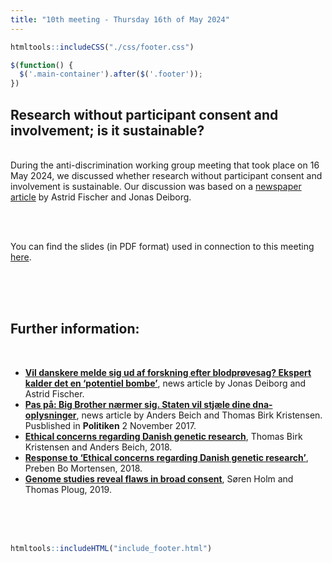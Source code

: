 ```yaml
---
title: "10th meeting - Thursday 16th of May 2024"
---
```


```r
htmltools::includeCSS("./css/footer.css")
```

```js
$(function() {
  $('.main-container').after($('.footer'));
})
```

<!--
 <a href="" target="_blank" rel="noopener noreferrer" title=""></a>
-->
## Research without participant consent and involvement; is it sustainable?
<br>
During the anti-discrimination working group meeting that took place on 16 May 2024, we discussed whether research without participant consent and involvement is sustainable.
Our discussion was based on a <a href=https://www.dr.dk/nyheder/indland/vil-danskere-melde-sig-ud-af-forskning-efter-blodproevesag-ekspert-kalder-det-en" target="_blank" rel="noopener noreferrer" title="SSI and their blood samples">newspaper article</a> by Astrid Fischer and Jonas Deiborg. 
<br>
 
<br><br>

You can find the slides (in PDF format) used in connection to this meeting <a href="Slides/ADWG_meeting10_patient_involvement_and_consent.pdf" target="_blank" rel="noopener noreferrer" title="ADWG meeting - Patient involvement and consent">here</a>.

<br><br><br>

## Further information:
<br>

* <a href=https://www.dr.dk/nyheder/indland/vil-danskere-melde-sig-ud-af-forskning-efter-blodproevesag-ekspert-kalder-det-en" target="_blank" rel="noopener noreferrer" title="SSI and their blood samples">__Vil danskere melde sig ud af forskning efter blodprøvesag? Ekspert kalder det en 'potentiel bombe'__</a>, news article by Jonas Deiborg and Astrid Fischer.
* <a href=https://politiken.dk/debat/kroniken/art6186127/Big-Brother-n%C3%A6rmer-sig.-Staten-vil-stj%C3%A6le-dine-dna-oplysninger" target="_blank" rel="noopener noreferrer" title="Big Brother nærmer sig">__Pas på: Big Brother nærmer sig. Staten vil stjæle dine dna-oplysninger__</a>, news article by Anders Beich and Thomas Birk Kristensen. Pusblished in __Politiken__ 2 November 2017.
* <a href=https://doi.org/10.1038/s41380-018-0257-4" target="_blank" rel="noopener noreferrer" title="Ethical concerns regarding Danish genetic research">__Ethical concerns regarding Danish genetic research__</a>, Thomas Birk Kristensen and Anders Beich, 2018.
* <a href=https://doi.org/10.1038/s41380-018-0296-x" target="_blank" rel="noopener noreferrer" title="Response to 'Ethical concerns regarding Danish genetic research'">__Response to 'Ethical concerns regarding Danish genetic research'__</a>, Preben Bo Mortensen, 2018.
* <a href=https://doi.org/10.1126/science.aaz3797" target="_blank" rel="noopener noreferrer" title="Genome studies reveal flaws in broad consent">__Genome studies reveal flaws in broad consent__</a>, Søren Holm and Thomas Ploug, 2019.



<br><br><br>

```r
htmltools::includeHTML("include_footer.html")
```